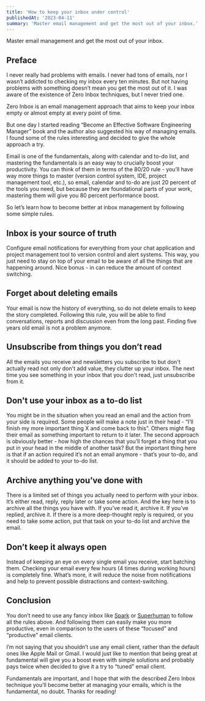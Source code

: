 ```yaml
---
title: 'How to keep your inbox under control'
publishedAt: '2023-04-11'
summary: 'Master email management and get the most out of your inbox.'
---
```


<Callout emoji="💡">
  Master email management and get the most out of your inbox.
</Callout>

## Preface

I never really had problems with emails. I never had tons of emails, nor I wasn’t addicted to checking my inbox every ten minutes. But not having problems with something doesn’t mean you get the most out of it. I was aware of the existence of Zero Inbox techniques, but I never tried one.

<Callout emoji="💡">
  Zero Inbox is an email management approach that aims to keep your inbox empty or almost empty at every point of time.
</Callout>

But one day I started reading “Become an Effective Software Engineering Manager” book and the author also suggested his way of managing emails. I found some of the rules interesting and decided to give the whole approach a try.

Email is one of the fundamentals, along with calendar and to-do list, and mastering the fundamentals is an easy way to crucially boost your productivity. You can think of them in terms of the 80/20 rule - you’ll have way more things to master (version control system, IDE, project management tool, etc.), so email, calendar and to-do are just 20 percent of the tools you need, but because they are foundational parts of your work, mastering them will give you 80 percent performance boost.

So let’s learn how to become better at inbox management by following some simple rules.

## Inbox is your source of truth

Configure email notifications for everything from your chat application and project management tool to version control and alert systems. This way, you just need to stay on top of your email to be aware of all the things that are happening around. Nice bonus - in can reduce the amount of context switching.

## Forget about deleting emails

Your email is now the history of everything, so do not delete emails to keep the story completed. Following this rule, you will be able to find conversations, reports and discussion even from the long past. Finding five years old email is not a problem anymore.

## Unsubscribe from things you don’t read

All the emails you receive and newsletters you subscribe to but don't actually read not only don't add value, they clutter up your inbox. The next time you see something in your inbox that you don't read, just unsubscribe from it.

## Don't use your inbox as a to-do list

You might be in the situation when you read an email and the action from your side is required. Some people will make a note just in their head - “I’ll finish my more important thing X and come back to this”. Others might flag their email as something important to return to it later. The second approach is obviously better - how high the chances that you’ll forget a thing that you put in your head in the middle of another task? But the important thing here is that if an action required it’s not an email anymore - that’s your to-do, and it should be added to your to-do list.

## Archive anything you’ve done with

There is a limited set of things you actually need to perform with your inbox. It’s either read, reply, reply later or take some action. And the key here is to archive all the things you have with. If you’ve read it, archive it. If you’ve replied, archive it. If there is a more deep-thought reply is required, or you need to take some action, put that task on your to-do list and archive the email.

## Don’t keep it always open

Instead of keeping an eye on every single email you receive, start batching them. Checking your email every few hours (4 times during working hours) is completely fine. What’s more, it will reduce the noise from notifications and help to prevent possible distractions and context-switching.

## Conclusion

You don’t need to use any fancy inbox like [Spark](https://sparkmailapp.com/) or [Superhuman](https://superhuman.com/) to follow all the rules above. And following them can easily make you more productive, even in comparison to the users of these “focused” and “productive” email clients.

<Callout emoji="💡">
  I’m not saying that you shouldn’t use any email client, rather than the default ones like Apple Mail or Gmail. I would just like to mention that being great at fundamental will give you a boost even with simple solutions and probably pays twice when decided to give it a try to “tuned” email client.
</Callout>

Fundamentals are important, and I hope that with the described Zero Inbox technique you’ll become better at managing your emails, which is the fundamental, no doubt. Thanks for reading!